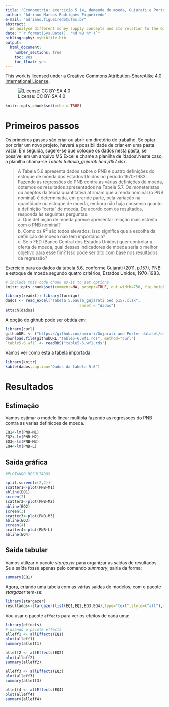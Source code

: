 ---
title: "Econometria: exercício 5.14, demanda de moeda, Gujarati e Porter (2011, p.157)"
author: "Adriano Marcos Rodrigues Figueiredo"
e-mail: "adriano.figueiredo@ufms.br"
abstract: 
  We analyse different money supply concepts and its relation to the GDP. The example is draw following Gujarati and Porter (2011, p.157). 
date: "`r format(Sys.Date(), '%d %B %Y')`"
bibliography: mybibfile.bib
output:
  html_document:
    number_sections: true
    toc: yes
    toc_float: yes
---

This work is licensed under a [Creative Commons Attribution-ShareAlike 4.0 International License](https://creativecommons.org/licenses/by-sa/4.0/).

![License: CC BY-SA 4.0](cc_by_sa.png)


```{r setup, include=FALSE}
knitr::opts_chunk$set(echo = TRUE)
```

# Primeiros passos

Os primeiros passos são criar ou abrir um diretório de trabalho. Se optar por criar um novo projeto, haverá a possibilidade de criar em uma pasta vazia. Em seguida, sugere-se que coloque os dados nesta pasta, se possível em um arquivo MS Excel e chame a planilha de 'dados'.Neste caso, a planilha chama-se *Tabela 5.6aula_gujarati 5ed p157.xlsx*.

> A Tabela 5.6 apresenta dados sobre o PNB e quatro definições do estoque de moeda dos Estados Unidos no período 1970-1983. Fazendo as regressões do PNB contra as várias definições de moeda, obtemos os resultados apresentados na Tabela 5.7. Os monetaristas ou adeptos da teoria quantitativa afirmam que a renda nominal (o PNB nominal) é determinada, em grande parte, pela variação na quantidade ou estoque de moeda, embora não haja consenso quanto à definição “certa” de moeda. De acordo com os resultados, responda às seguintes perguntas:   
> a.  Que definição de moeda parece apresentar relação mais estreita com o PNB nominal?   
> b.  Como os $R^2$ são todos elevados, isso significa que a escolha da definição de moeda não tem importância?   
> c.  Se o FED (Banco Central dos Estados Unidos) quer controlar a oferta de moeda, qual desses indicadores de moeda seria o melhor objetivo para esse fim? Isso pode ser dito com base nos resultados da regressão?   

Exercício para os dados da tabela 5.6, conforme Gujarati (2011, p.157), PNB	e	estoque	de	moeda	segundo	quatro	critérios,	Estados	Unidos,	1970-1983.

```{r, echo=FALSE}
# include this code chunk as-is to set options
knitr::opts_chunk$set(comment=NA, prompt=TRUE, out.width=750, fig.height=8, fig.width=8)
```
```{r}
library(readxl); library(foreign)
dados <- read_excel("Tabela 5.6aula_gujarati 5ed p157.xlsx", 
                                 sheet = "dados")
attach(dados)
```

A opção do github pode ser obtida em:
```{r, eval=FALSE}
library(curl)
githubURL <- ("https://github.com/amrofi/Gujarati-and-Porter-dataset/blob/files/table5-6.wf1.rds")
download.file(githubURL,"table5-6.wf1.rds", method="curl")
`table5-6.wf1` <- readRDS("table5-6.wf1.rds")
```

Vamos ver como está a tabela importada:

```{r}
library(knitr)
kable(dados,caption="Dados da tabela 5.6")

```

# Resultados 

## Estimação

Vamos estimar o modelo linear multipla fazendo as regressoes do PNB contra as varias definicoes de moeda.

```{r }
EQ1<-lm(PNB~M1)
EQ2<-lm(PNB~M2)
EQ3<-lm(PNB~M3)
EQ4<-lm(PNB~L)
```

## Saída gráfica

```{r, echo=FALSE}
#PLOTANDO RESULTADOS

split.screen(c(2,2))
scatter1<-plot(PNB~M1)
abline(EQ1)
screen(2)
scatter2<-plot(PNB~M2)
abline(EQ2)
screen(3)
scatter3<-plot(PNB~M3)
abline(EQ3)
screen(4)
scatter4<-plot(PNB~L)
abline(EQ4)
```

## Saída tabular

Vamos utilizar o pacote *stargazer* para organizar as saídas de resultados. Se a saída fosse apenas pelo comando *summary*, sairia da forma:
   
```{r}
summary(EQ1)
```

Agora, criando uma tabela com as várias saídas de modelos, com o pacote *stargazer* tem-se:

```{r , echo=FALSE}

library(stargazer)
resultados<-stargazer(list(EQ1,EQ2,EQ3,EQ4),type="text",style=("all"),omit.stat = ("f"),rownames = NULL)

```

Vou usar o pacote `effects` para ver os efeitos de cada uma:

```{r}
library(effects)
# usando o pacote effects
alleff1 <- allEffects(EQ1)
plot(alleff1)
summary(alleff1)

alleff2 <- allEffects(EQ2)
plot(alleff2)
summary(alleff2)

alleff3 <- allEffects(EQ3)
plot(alleff3)
summary(alleff3)

alleff4 <- allEffects(EQ4)
plot(alleff4)
summary(alleff4)
```